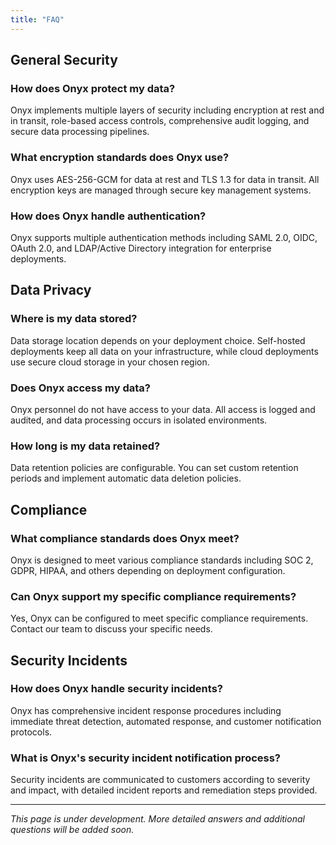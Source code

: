 ```yaml
---
title: "FAQ"
---
```


## General Security

### How does Onyx protect my data?
Onyx implements multiple layers of security including encryption at rest and in transit, role-based access controls, comprehensive audit logging, and secure data processing pipelines.

### What encryption standards does Onyx use?
Onyx uses AES-256-GCM for data at rest and TLS 1.3 for data in transit. All encryption keys are managed through secure key management systems.

### How does Onyx handle authentication?
Onyx supports multiple authentication methods including SAML 2.0, OIDC, OAuth 2.0, and LDAP/Active Directory integration for enterprise deployments.

## Data Privacy

### Where is my data stored?
Data storage location depends on your deployment choice. Self-hosted deployments keep all data on your infrastructure, while cloud deployments use secure cloud storage in your chosen region.

### Does Onyx access my data?
Onyx personnel do not have access to your data. All access is logged and audited, and data processing occurs in isolated environments.

### How long is my data retained?
Data retention policies are configurable. You can set custom retention periods and implement automatic data deletion policies.

## Compliance

### What compliance standards does Onyx meet?
Onyx is designed to meet various compliance standards including SOC 2, GDPR, HIPAA, and others depending on deployment configuration.

### Can Onyx support my specific compliance requirements?
Yes, Onyx can be configured to meet specific compliance requirements. Contact our team to discuss your specific needs.

## Security Incidents

### How does Onyx handle security incidents?
Onyx has comprehensive incident response procedures including immediate threat detection, automated response, and customer notification protocols.

### What is Onyx's security incident notification process?
Security incidents are communicated to customers according to severity and impact, with detailed incident reports and remediation steps provided.

---

*This page is under development. More detailed answers and additional questions will be added soon.* 